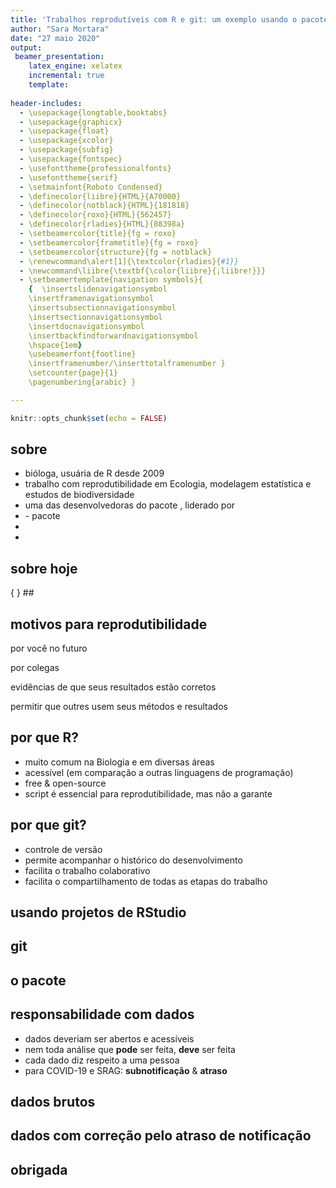```yaml
---
title: 'Trabalhos reprodutíveis com R e git: um exemplo usando o pacote coronabr'
author: "Sara Mortara"
date: "27 maio 2020"
output:
 beamer_presentation:
    latex_engine: xelatex 
    incremental: true
    template:
  
header-includes:
  - \usepackage{longtable,booktabs}
  - \usepackage{graphicx}
  - \usepackage{float}
  - \usepackage{xcolor}
  - \usepackage{subfig}
  - \usepackage{fontspec}
  - \usefonttheme{professionalfonts} 
  - \usefonttheme{serif} 
  - \setmainfont{Roboto Condensed}
  - \definecolor{liibre}{HTML}{A70000}
  - \definecolor{notblack}{HTML}{181818} 
  - \definecolor{roxo}{HTML}{562457}
  - \definecolor{rladies}{HTML}{88398a}
  - \setbeamercolor{title}{fg = roxo}
  - \setbeamercolor{frametitle}{fg = roxo}
  - \setbeamercolor{structure}{fg = notblack}
  - \renewcommand\alert[1]{\textcolor{rladies}{#1}}
  - \newcommand\liibre{\textbf{\color{liibre}{¡liibre!}}}
  - \setbeamertemplate{navigation symbols}{
    {  \insertslidenavigationsymbol 
    \insertframenavigationsymbol   
    \insertsubsectionnavigationsymbol  
    \insertsectionnavigationsymbol
    \insertdocnavigationsymbol  
    \insertbackfindforwardnavigationsymbol 
    \hspace{1em}  
    \usebeamerfont{footline} 
    \insertframenumber/\inserttotalframenumber }
    \setcounter{page}{1} 
    \pagenumbering{arabic} }

---
```


```r
knitr::opts_chunk$set(echo = FALSE)
```


## sobre

- bióloga, usuária de R desde 2009
- trabalho com reprodutibilidade em Ecologia, modelagem estatística e estudos de biodiversidade
- uma das desenvolvedoras do pacote \textbf{\href{https://model-r.github.io/modleR/}{modleR}}, liderado por \textbf{\color{liibre}{Andrea Sánchez-Tapia}}
\begin{flushright}
\includegraphics[scale = .25]{../figs/modleR.png}
\end{flushright}
\vspace{-1.25cm}
- \href{https://liibre.github.io/coronabr/about.html}{\liibre} - pacote \textbf{coronabr}
- \href{https://covid19br.github.io/}{\textbf{Observatório COVID-19 BR}}
- \href{https://twitter.com/RLadiesRio}{\textbf{\color{rladies}{@RLadiesRio}}}

## sobre hoje

\Large
 {
  \hypersetup{hidelinks}
  \tableofcontents
}
## 

\section{1. por que reprodutibilidade?}

## 

\includegraphics[scale = .5]{../figs/phd031214s.png}

## motivos para reprodutibilidade

\Large

por você no futuro

por colegas

evidências de que seus resultados estão corretos

permitir que outres usem seus métodos e resultados
 

## por que R?

- muito comum na Biologia e em diversas áreas
- acessível (em comparação a outras linguagens de programação)
- free & open-source
- script é essencial para reprodutibilidade, mas não a garante 

## por que git?

- controle de versão
- permite acompanhar o histórico do desenvolvimento
- facilita o trabalho colaborativo
- facilita o compartilhamento de todas as etapas do trabalho

## 

\section{2. usando R de forma reprodutível}

## usando projetos de RStudio
\framesubtitle{esqueça `set.wd()`}

## 

\section{3. perdendo o medo de git}

## git

##

\section{4. um exemplo com o pacote coronabr}

## o pacote \href{https://liibre.github.io/coronabr/}{\textbf{coronabr}}

\center
\includegraphics[width = 9cm]{../figs/coronabr.png}

## responsabilidade com dados

- dados deveriam ser abertos e acessíveis
- nem toda análise que **pode** ser feita, **deve** ser feita 
- cada dado diz respeito a uma pessoa
- para COVID-19 e SRAG: **subnotificação** & **atraso**

## dados brutos

## dados com correção pelo atraso de notificação

## obrigada

\center
\includegraphics[scale = .1]{../figs/rainbow.png}


